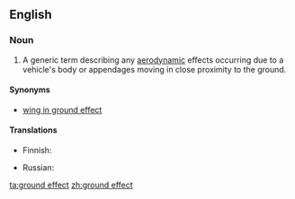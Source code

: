 ==English==

===Noun===
{{en-noun|head=[[ground]] [[effect]]}}

# {{label|en|aeronautics}} A generic term describing any [[aerodynamic]] effects occurring due to a vehicle's body or appendages moving in close proximity to the ground.

====Synonyms====
* [[wing in ground effect]]

====Translations====
{{trans-top|aerodynamic effect}}
* Finnish: {{t|fi|maavaikutus}}
{{trans-mid}}
* Russian: {{t|ru|экранный эффе́кт|m}}
{{trans-bottom}}

[[ta:ground effect]]
[[zh:ground effect]]